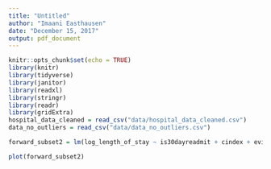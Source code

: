 ```yaml
---
title: "Untitled"
author: "Imaani Easthausen"
date: "December 15, 2017"
output: pdf_document
---
```


```r
knitr::opts_chunk$set(echo = TRUE)
library(knitr)
library(tidyverse)
library(janitor)
library(readxl)
library(stringr)
library(readr)
library(gridExtra)
hospital_data_cleaned = read_csv("data/hospital_data_cleaned.csv")
data_no_outliers = read_csv("data/data_no_outliers.csv")
```

```r
forward_subset2 = lm(log_length_of_stay ~ is30dayreadmit + cindex + evisit + icu_flag + age + gender + religion +  maritalstatus + insurancetype + bmi + o2sat_cat + temperature_cat + heartrate_transformed + respirationrate_transformed + mean_arterial_pressure, data = data_no_outliers)

plot(forward_subset2)
```
